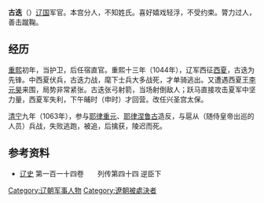 '''古迭'''（{{bd|？||1063年|}}）[[辽国|辽国]]军官。本宫分人，不知姓氏。喜好嬉戏轻浮，不受约束。膂力过人，善击蹴鞠。
== 经历 ==
[[重熙|重熙]]初年，当护卫，后任宿直官。重熙十三年（1044年），辽军西征[[西夏|西夏]]，古迭为先锋。中西夏伏兵，古迭力战，麾下士兵大多战死，才单骑逃出。又遭遇西夏王[[李元昊|李元昊]]来围，局势非常紧张。古迭张弓射箭，当场射倒敌人；跃马直接攻击夏军中坚力量，西夏军失利，下午晡时（申时）才回营。改任兴圣宫太保。

[[清宁|清宁]]九年（1063年），参与[[耶律重元|耶律重元]]、[[耶律涅鲁古|耶律涅鲁古]]造反，与扈从（随侍皇帝出巡的人员）兵战，失败逃跑，被追，后擒获，陵迟而死。
== 参考资料 ==
*[[辽史|辽史]] 第一百一十四卷　　列传第四十四 逆臣下

[[Category:辽朝军事人物|Category:辽朝军事人物]]
[[Category:遼朝被處決者|Category:遼朝被處決者]]